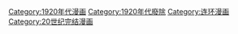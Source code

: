 [[Category:1920年代漫画|Category:1920年代漫画]]
[[Category:1920年代廢除|Category:1920年代廢除]]
[[Category:连环漫画|Category:连环漫画]]
[[Category:20世纪完结漫画|Category:20世纪完结漫画]]